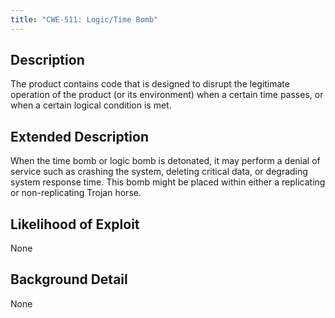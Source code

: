 ```yaml
---
title: "CWE-511: Logic/Time Bomb"
---
```


## Description
The product contains code that is designed to disrupt the legitimate operation of the product (or its environment) when a certain time passes, or when a certain logical condition is met.

## Extended Description
When the time bomb or logic bomb is detonated, it may perform a denial of service such as crashing the system, deleting critical data, or degrading system response time. This bomb might be placed within either a replicating or non-replicating Trojan horse.

## Likelihood of Exploit
None

## Background Detail
None
        
